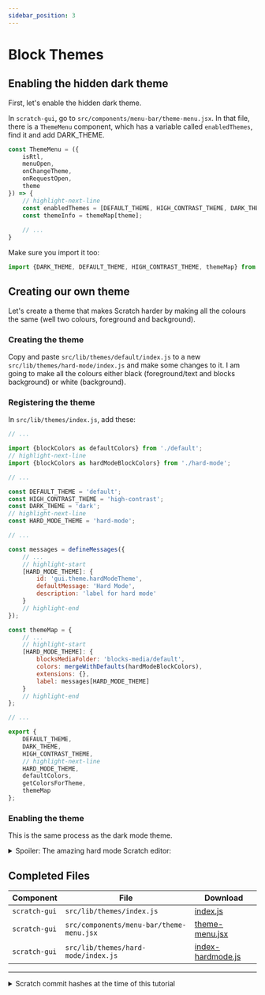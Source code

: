 ```yaml
---
sidebar_position: 3
---
```


# Block Themes

## Enabling the hidden dark theme
First, let's enable the hidden dark theme.

In `scratch-gui`, go to `src/components/menu-bar/theme-menu.jsx`. In that file, there is a `ThemeMenu` component, which has a variable called `enabledThemes`, find it and add DARK_THEME.

```jsx title="scratch-gui/src/components/menu-bar/theme-menu.jsx"
const ThemeMenu = ({
    isRtl,
    menuOpen,
    onChangeTheme,
    onRequestOpen,
    theme
}) => {
    // highlight-next-line
    const enabledThemes = [DEFAULT_THEME, HIGH_CONTRAST_THEME, DARK_THEME];
    const themeInfo = themeMap[theme];
    
    // ...
}
```

Make sure you import it too:
```jsx title="scratch-gui/components/menu-bar/theme-menu.jsx"
import {DARK_THEME, DEFAULT_THEME, HIGH_CONTRAST_THEME, themeMap} from '../../lib/themes';
```

## Creating our own theme
Let's create a theme that makes Scratch harder by making all the colours the same (well two colours, foreground and background).

### Creating the theme
Copy and paste `src/lib/themes/default/index.js` to a new `src/lib/themes/hard-mode/index.js` and make some changes to it. I am going to make all the colours either black (foreground/text and blocks background) or white (background).

### Registering the theme
In `src/lib/themes/index.js`, add these:

```js title="scratch-gui/src/lib/themes/index.js"
// ...

import {blockColors as defaultColors} from './default';
// highlight-next-line
import {blockColors as hardModeBlockColors} from './hard-mode';

// ...

const DEFAULT_THEME = 'default';
const HIGH_CONTRAST_THEME = 'high-contrast';
const DARK_THEME = 'dark';
// highlight-next-line
const HARD_MODE_THEME = 'hard-mode';

// ...

const messages = defineMessages({
    // ...
    // highlight-start
    [HARD_MODE_THEME]: {
        id: 'gui.theme.hardModeTheme',
        defaultMessage: 'Hard Mode',
        description: 'label for hard mode'
    }
    // highlight-end
});

const themeMap = {
    // ...
    // highlight-start
    [HARD_MODE_THEME]: {
        blocksMediaFolder: 'blocks-media/default',
        colors: mergeWithDefaults(hardModeBlockColors),
        extensions: {},
        label: messages[HARD_MODE_THEME]
    }
    // highlight-end
};

// ...

export {
    DEFAULT_THEME,
    DARK_THEME,
    HIGH_CONTRAST_THEME,
    // highlight-next-line
    HARD_MODE_THEME,
    defaultColors,
    getColorsForTheme,
    themeMap
};
```

### Enabling the theme
This is the same process as the dark mode theme.

<details>
    <summary>Spoiler: The amazing hard mode Scratch editor:</summary>

![Hard Mode Scratch Editor](./have-fun.png)
</details>

## Completed Files
| Component         | File                                          | Download                                                      |
| ----------------- | --------------------------------------------- | ------------------------------------------------------------- |
| `scratch-gui`     | `src/lib/themes/index.js`                     | [index.js](resources/index.js.txt)                            |
| `scratch-gui`     | `src/components/menu-bar/theme-menu.jsx`      | [theme-menu.jsx](resources/theme-menu.jsx.txt)                |
| `scratch-gui`     | `src/lib/themes/hard-mode/index.js`           | [index-hardmode.js](resources/index-hardmode.js.txt)          |

---
<details>
    <summary>Scratch commit hashes at the time of this tutorial</summary>

    ```
    scratch-gui:        db1933b2aea9f9dbe51e0ad2d750a2550179314a
    scratch-vm:         d6420c4c9826d360adee118e0e9e255536be7f7c
    scratch-blocks:     686df65cc6b5b3df37dc3204f56f443aa18c5085
    ```
</details>